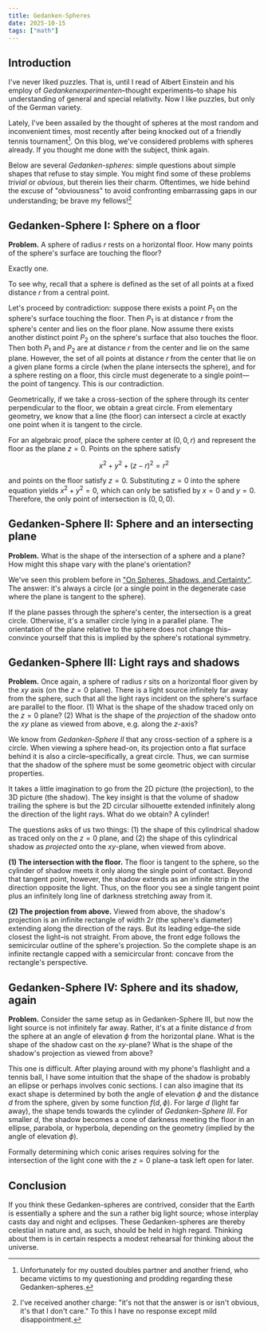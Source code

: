```yaml
---
title: Gedanken-Spheres
date: 2025-10-15
tags: ["math"]
---
```


## Introduction

I've never liked puzzles. That is, until I read of Albert Einstein and his employ of *Gedankenexperimenten*–thought experiments–to shape his understanding of general and special relativity. Now I like puzzles, but only of the German variety.

Lately, I've been assailed by the thought of spheres at the most random and inconvenient times, most recently after being knocked out of a friendly tennis tournament[^1]. On this blog, we've considered problems with spheres already. If you thought me done with the subject, think again.

Below are several *Gedanken-spheres*: simple questions about simple shapes that refuse to stay simple. You might find some of these problems *trivial* or *obvious*, but therein lies their charm. Oftentimes, we hide behind the excuse of "obviousness" to avoid confronting embarrassing gaps in our understanding; be brave my fellows![^2]

[^1]: Unfortunately for my ousted doubles partner and another friend, who became victims to my questioning and prodding regarding these Gedanken-spheres.

[^2]: I've received another charge: "it's not that the answer is or isn't obvious, it's that I don't care." To this I have no response except mild disappointment.

## Gedanken-Sphere I: Sphere on a floor

**Problem.** A sphere of radius $r$ rests on a horizontal floor. How many points of the sphere's surface are touching the floor?

Exactly one.

To see why, recall that a sphere is defined as the set of all points at a fixed distance $r$ from a central point.

Let's proceed by contradiction: suppose there exists a point $P_1$ on the sphere's surface touching the floor. Then $P_1$ is at distance $r$ from the sphere's center and lies on the floor plane.  Now assume there exists another distinct point $P_2$ on the sphere's surface that also touches the floor. Then both $P_1$ and $P_2$ are at distance $r$ from the center and lie on the same plane. However, the set of all points at distance $r$ from the center that lie on a given plane forms a circle (when the plane intersects the sphere), and for a sphere resting on a floor, this circle must degenerate to a single point—the point of tangency. This is our contradiction.

Geometrically, if we take a cross-section of the sphere through its center perpendicular to the floor, we obtain a great circle. From elementary geometry, we know that a line (the floor) can intersect a circle at exactly one point when it is tangent to the circle.

For an algebraic proof, place the sphere center at $(0, 0, r)$ and represent the floor as the plane $z=0$. Points on the sphere satisfy 

$$
x^2 + y^2 + (z-r)^2 = r^2
$$

and points on the floor satisfy $z=0$. Substituting $z=0$ into the sphere equation yields $x^2 + y^2 = 0$, which can only be satisfied by $x=0$ and $y=0$. Therefore, the only point of intersection is $(0, 0, 0)$.


## Gedanken-Sphere II: Sphere and an intersecting plane

**Problem.** What is the shape of the intersection of a sphere and a plane? How might this shape vary with the plane's orientation?

We've seen this problem before in ["On Spheres, Shadows, and Certainty"](/posts/spheres-and-shadows). The answer: it's always a circle (or a single point in the degenerate case where the plane is tangent to the sphere).

If the plane passes through the sphere's center, the intersection is a great circle. Otherwise, it's a smaller circle lying in a parallel plane. The orientation of the plane relative to the sphere does not change this–convince yourself that this is implied by the sphere's rotational symmetry.


## Gedanken-Sphere III: Light rays and shadows

**Problem.** Once again, a sphere of radius $r$ sits on a horizontal floor given by the $xy$ axis (on the $z=0$ plane). There is a light source infinitely far away from the sphere, such that all the light rays incident on the sphere's surface are parallel to the floor. (1) What is the shape of the shadow traced only on the $z=0$ plane? (2) What is the shape of the *projection* of the shadow onto the $xy$ plane as viewed from above, e.g. along the $z$-axis?

We know from *Gedanken-Sphere II* that any cross-section of a sphere is a circle. When viewing a sphere head-on, its projection onto a flat surface behind it is also a circle–specifically, a great circle. Thus, we can surmise that the shadow of the sphere must be some geometric object with circular properties.

It takes a little imagination to go from the 2D picture (the projection), to the 3D picture (the shadow). The key insight is that the volume of shadow trailing the sphere is but the 2D circular silhouette extended infinitely along the direction of the light rays. What do we obtain? A cylinder!

The questions asks of us two things: (1) the shape of this cylindrical shadow as traced only on the $z=0$ plane, and (2) the shape of this cylindrical shadow as *projected* onto the $xy$-plane, when viewed from above.

**(1) The intersection with the floor.** The floor is tangent to the sphere, so the cylinder of shadow meets it only along the single point of contact. Beyond that tangent point, however, the shadow extends as an infinite strip in the direction opposite the light. Thus, on the floor you see a single tangent point plus an infinitely long line of darkness stretching away from it.

**(2) The projection from above.** Viewed from above, the shadow's projection is an infinite rectangle of width $2r$ (the sphere's diameter) extending along the direction of the rays. But its leading edge–the side closest the light–is not straight. From above, the front edge follows the semicircular outline of the sphere's projection. So the complete shape is an infinite rectangle capped with a semicircular front: concave from the rectangle's perspective.

## Gedanken-Sphere IV: Sphere and its shadow, again

**Problem.** Consider the same setup as in Gedanken-Sphere III, but now the light source is not infinitely far away. Rather, it's at a finite distance $d$ from the sphere at an angle of elevation $\phi$ from the horizontal plane. What is the shape of the shadow cast on the $xy$-plane? What is the shape of the shadow's projection as viewed from above?

This one is difficult. After playing around with my phone's flashlight and a tennis ball, I have some intuition that the shape of the shadow is probably an ellipse or perhaps involves conic sections. I can also imagine that its exact shape is determined by both the angle of elevation $\phi$ and the distance $d$ from the sphere, given by some function $f(d, \phi)$. For large $d$ (light far away), the shape tends towards the cylinder of *Gedanken-Sphere III*. For smaller $d$, the shadow becomes a cone of darkness meeting the floor in an ellipse, parabola, or hyperbola, depending on the geometry (implied by the angle of elevation $\phi$).

Formally determining which conic arises requires solving for the intersection of the light cone with the $z=0$ plane–a task left open for later.

## Conclusion
If you think these Gedanken-spheres are contrived, consider that the Earth is essentially a sphere and the sun a rather big light source; whose interplay casts day and night and eclipses. These Gedanken-spheres are thereby celestial in nature and, as such, should be held in high regard. Thinking about them is in certain respects a modest rehearsal for thinking about the universe.